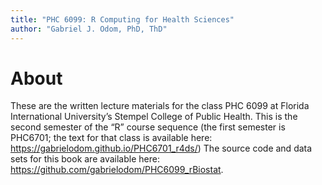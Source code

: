 ```yaml
---
title: "PHC 6099: R Computing for Health Sciences"
author: "Gabriel J. Odom, PhD, ThD"
---
```


# About
These are the written lecture materials for the class PHC 6099 at Florida International University's Stempel College of Public Health. This is the second semester of the "R" course sequence (the first semester is PHC6701; the text for that class is available here: <https://gabrielodom.github.io/PHC6701_r4ds/>) The source code and data sets for this book are available here: <https://github.com/gabrielodom/PHC6099_rBiostat>.
